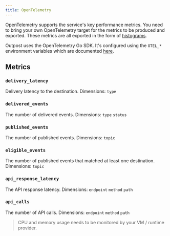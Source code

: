 ```yaml
---
title: OpenTelemetry
---
```


OpenTelemetry supports the service's key performance metrics. You need to bring your own OpenTelemetry target for the metrics to be produced and exported. These metrics are all exported in the form of [histograms](https://opentelemetry.io/docs/specs/otel/metrics/data-model/#histogram).

Outpost uses the OpenTelemetry Go SDK. It's configured using the `OTEL_*` environment variables which are documented [here](https://opentelemetry.io/docs/languages/sdk-configuration/general/).

## Metrics

### `delivery_latency`

Delivery latency to the destination. Dimensions: `type`

### `delivered_events`

The number of delivered events. Dimensions: `type` `status`

### `published_events`

The number of published events. Dimensions: `topic`

### `eligible_events`

The number of published events that matched at least one destination. Dimensions: `topic`

### `api_response_latency`

The API response latency. Dimensions: `endpoint` `method` `path`

### `api_calls`

The number of API calls. Dimensions: `endpoint` `method` `path`

> CPU and memory usage needs to be monitored by your VM / runtime provider.
